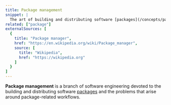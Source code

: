 ```yaml
---
title: Package management
snippet: |
  The art of building and distributing software [packages](/concepts/package)
related: ["package"]
externalSources: [
  {
    title: "Package manager",
    href: "https://en.wikipedia.org/wiki/Package_manager",
    source: [
      title: "Wikipedia",
      href: "https://wikipedia.org"
    ]
  }
]
---
```


**Package management** is a branch of software engineering devoted to the building and distributing software [packages] and the problems that arise around package-related workflows.

[packages]: /concepts/package
